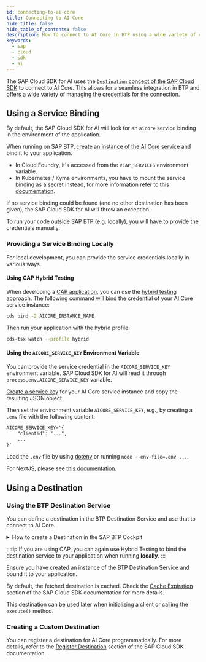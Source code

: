 ```yaml
---
id: connecting-to-ai-core
title: Connecting to AI Core
hide_title: false
hide_table_of_contents: false
description: How to connect to AI Core in BTP using a wide variety of credentials.
keywords:
  - sap
  - cloud
  - sdk
  - ai
---
```


The SAP Cloud SDK for AI uses the [`Destination` concept of the SAP Cloud SDK](https://sap.github.io/cloud-sdk/docs/js/features/connectivity/destinations) to connect to AI Core.
This allows for a seamless integration in BTP and offers a wide variety of managing the credentials for the connection.

## Using a Service Binding

By default, the SAP Cloud SDK for AI will look for an `aicore` service binding in the environment of the application.

When running on SAP BTP, [create an instance of the AI Core service](https://help.sap.com/docs/sap-ai-core/sap-ai-core-service-guide/create-service-instance) and bind it to your application.

- In Cloud Foundry, it's accessed from the `VCAP_SERVICES` environment variable.
- In Kubernetes / Kyma environments, you have to mount the service binding as a secret instead, for more information refer to [this documentation](https://www.npmjs.com/package/@sap/xsenv#usage-in-kubernetes).

If no service binding could be found (and no other destination has been given), the SAP Cloud SDK for AI will throw an exception.

To run your code outside SAP BTP (e.g. locally), you will have to provide the credentials manually.

### Providing a Service Binding Locally

For local development, you can provide the service credentials locally in various ways.

#### Using CAP Hybrid Testing

When developing a [CAP application](https://cap.cloud.sap/docs/), you can use the [hybrid testing](https://cap.cloud.sap/docs/advanced/hybrid-testing#services-on-cloud-foundry) approach.
The following command will bind the credential of your AI Core service instance:

```bash
cds bind -2 AICORE_INSTANCE_NAME
```

Then run your application with the hybrid profile:

```bash
cds-tsx watch --profile hybrid
```

#### Using the `AICORE_SERVICE_KEY` Environment Variable

You can provide the service credential in the `AICORE_SERVICE_KEY` environment variable.
SAP Cloud SDK for AI will read it through `process.env.AICORE_SERVICE_KEY` variable.

[Create a service key](https://help.sap.com/docs/sap-ai-core/sap-ai-core-service-guide/create-service-key) for your AI Core service instance and copy the resulting JSON object.

Then set the environment variable `AICORE_SERVICE_KEY`, e.g., by creating a `.env` file with the following content:

```txt
AICORE_SERVICE_KEY='{
    "clientid": "...",
    ...
}'
```

Load the `.env` file by using [dotenv](https://www.npmjs.com/package/dotenv) or running `node --env-file=.env ...`.

For NextJS, please see [this documentation](https://nextjs.org/docs/pages/building-your-application/configuring/environment-variables).

## Using a Destination

### Using the BTP Destination Service

You can define a destination in the BTP Destination Service and use that to connect to AI Core.

<details>
<summary>How to create a Destination in the SAP BTP Cockpit</summary>

1. [Create a service key for your AI Core service instance](https://help.sap.com/docs/sap-ai-core/sap-ai-core-service-guide/create-service-key).

2. Create a new Destination in the SAP BTP Cockpit with the following properties:

    - **Name**: `my-aicore`
    - **Type**: `HTTP`
    - **URL**: `[serviceurls.AI_API_URL]`
    - **Proxy Type**: `Internet`
    - **Authentication**: `OAuth2ClientCredentials`
    - **Client ID**: `[clientid]`
    - **Client Secret**: `[clientsecret]`
    - **Token Service URL Type**: `Dedicated`
    - **Token Service URL**: `[url]/oauth/token`

    Fill in the values for URL, client ID, client secret, and token service URL from the service key JSON.
    Make sure to add `/oauth/token` in the token service URL.

</details>

:::tip
If you are using CAP, you can again use Hybrid Testing to bind the destination service to your application when running **locally**.
:::

Ensure you have created an instance of the BTP Destination Service and bound it to your application.

By default, the fetched destination is cached.
Check the [Cache Expiration](https://sap.github.io/cloud-sdk/docs/js/features/connectivity/destination-cache#cache-expiration) section of the SAP Cloud SDK documentation for more details.

This destination can be used later when initializing a client or calling the `execute()` method.

### Creating a Custom Destination

You can register a destination for AI Core programmatically.
For more details, refer to the [Register Destination](https://sap.github.io/cloud-sdk/docs/js/features/connectivity/destinations#register-destination) section of the SAP Cloud SDK documentation.
